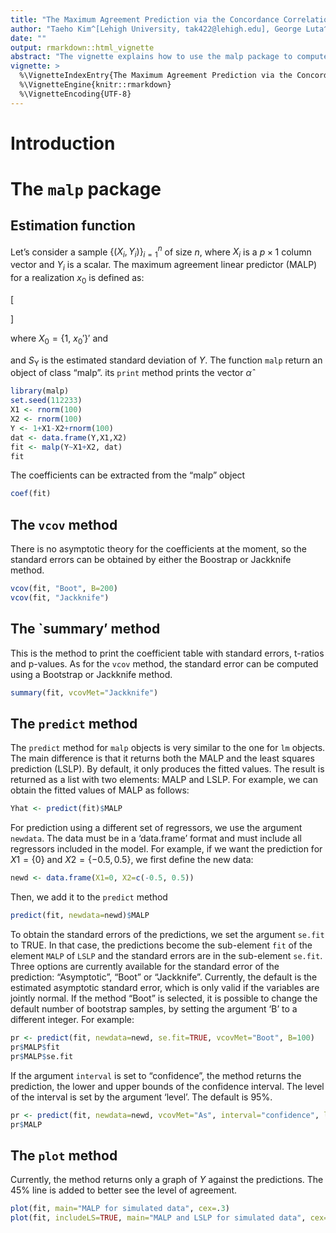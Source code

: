 ```yaml
---
title: "The Maximum Agreement Prediction via the Concordance Correlation Coefficient"
author: "Taeho Kim^[Lehigh University, tak422@lehigh.edu], George Luta^[Georgetown University, George.Luta@georgetown.edu], Matteo Bottai^[Karolinska Institutet, matteo.bottai@ki.se], Pierre Chausse^[University of Waterloo, pchausse@uwaterloo.ca], Gheorghe Doros^[Boston University,, doros@bu.edu], Edsel A. Pena^[University of South Carolina, pena@stat.sc.edu]"
date: ""
output: rmarkdown::html_vignette
abstract: "The vignette explains how to use the malp package to compute maximum agreement prection, construct confidence intervals for the prediction and illustrate the result."
vignette: >
  %\VignetteIndexEntry{The Maximum Agreement Prediction via the Concordance Correlation Coefficient}
  %\VignetteEngine{knitr::rmarkdown}
  %\VignetteEncoding{UTF-8}
---
```


# Introduction


# The `malp` package

## Estimation function

Let's consider a sample $\{(X_i, Y_i)\}_{i=1}^n$ of size $n$, where
$X_i$ is a $p\times 1$ column vector and $Y_i$ is a scalar. The
maximum agreement linear predictor (MALP) for a realization $x_0$ is
defined as:

\[
\begin{split}
\hat{Y}^*(x_0)  & =  \bar{Y} + \frac{1}{\hat{\gamma}} (x_0-\bar{X})'
\mathbf{S}_\mathrm{xx}^{-1}S_\mathrm{xy}\\
& = \left(\bar{Y} -\frac{1}{\hat{\gamma}}\bar{X}'S_\mathrm{xx}^{-1}S_\mathrm{xy}
\right) + x_0'\left(\frac{1}{\hat{\gamma}}S_\mathrm{xx}^{-1}S_\mathrm{xy}
\right) \\
& = \hat\alpha_0 + x_0'\hat\alpha_1\\
& = \hat{\alpha}'X_0\,,
\end{split}
\]

where $X_0=\{1,~x_0'\}'$ and 

\begin{eqnarray*}
\bar{Y}=\frac{1}{n}\sum_{i=1}^n Y_i; & \bar{X}=\frac{1}{n}\sum_{i=1}^n X_i\\
S_\mathrm{xx} = \frac{1}{n-1}\sum_{i=1}^n (X_i-\bar{X})(X_i-\bar{X})' ;&
S_\mathrm{xy} = \frac{1}{n-1}\sum_{i=1}^n (X_i-\bar{X})(Y_i-\bar{Y})\\
\hat{\gamma} = \frac{\sqrt{S_\mathrm{YX} S_\mathrm{XX}^{-1} S_\mathrm{XY}}}{
S_\mathrm{Y}}
\end{eqnarray*}

and $S_\mathrm{Y}$ is the estimated standard deviation of $Y$. The
function `malp` return an object of class "malp". its `print` method
prints the vector $\hat{\alpha}$

```r
library(malp)
set.seed(112233)
X1 <- rnorm(100)
X2 <- rnorm(100)
Y <- 1+X1-X2+rnorm(100)
dat <- data.frame(Y,X1,X2)
fit <- malp(Y~X1+X2, dat)
fit
```

The coefficients can be extracted from the "malp" object 

```r
coef(fit)
```

## The `vcov` method

There is no asymptotic theory for the coefficients at the moment, so
the standard errors can be obtained by either the Boostrap or
Jackknife method.

```r
vcov(fit, "Boot", B=200)
vcov(fit, "Jackknife")
```

## The `summary'  method

This is the method to print the coefficient table with standard
errors, t-ratios and p-values. As for the `vcov` method, the standard
error can be computed using a Bootstrap or Jackknife method.

```r
summary(fit, vcovMet="Jackknife")
```

## The `predict` method

The `predict` method for `malp` objects is very similar to the one for
`lm` objects. The main difference is that it returns both the MALP and
the least squares prediction (LSLP). By default, it only produces the
fitted values. The result is returned as a list with two elements:
MALP and LSLP. For example, we can obtain the fitted values of MALP as
follows:

```r
Yhat <- predict(fit)$MALP
```

For prediction using a different set of regressors, we use the
argument `newdata`. The data must be in a 'data.frame' format and must
include all regressors included in the model. For example, if we want
the prediction for $X1=\{0\}$ and $X2=\{-0.5,0.5\}$, we first define
the new data:

```r
newd <- data.frame(X1=0, X2=c(-0.5, 0.5))
```

Then, we add it to the `predict` method

```r
predict(fit, newdata=newd)$MALP
```

To obtain the standard errors of the predictions, we set the argument
`se.fit` to TRUE. In that case, the predictions become the sub-element
`fit` of the element `MALP` of `LSLP` and the standard errors are in
the sub-element `se.fit`. Three options are currently available for
the standard error of the prediction: "Asymptotic", "Boot" or
"Jackknife". Currently, the default is the estimated asymptotic
standard error, which is only valid if the variables are jointly
normal. If the method "Boot" is selected, it is possible to change the
default number of bootstrap samples, by setting the argument 'B' to a
different integer. For example:

```r
pr <- predict(fit, newdata=newd, se.fit=TRUE, vcovMet="Boot", B=100)
pr$MALP$fit
pr$MALP$se.fit
```

If the argument `interval` is set to "confidence", the method returns
the prediction, the lower and upper bounds of the confidence interval. The
level of the interval is set by the argument 'level'. The default is
95%. 

```r
pr <- predict(fit, newdata=newd, vcovMet="As", interval="confidence", level=0.90)
pr$MALP
```

## The `plot` method

Currently, the method returns only a graph of $Y$ against the
predictions. The 45% line is added to better see the level of
agreement. 

```r
plot(fit, main="MALP for simulated data", cex=.3)
plot(fit, includeLS=TRUE, main="MALP and LSLP for simulated data", cex=.3)
```
